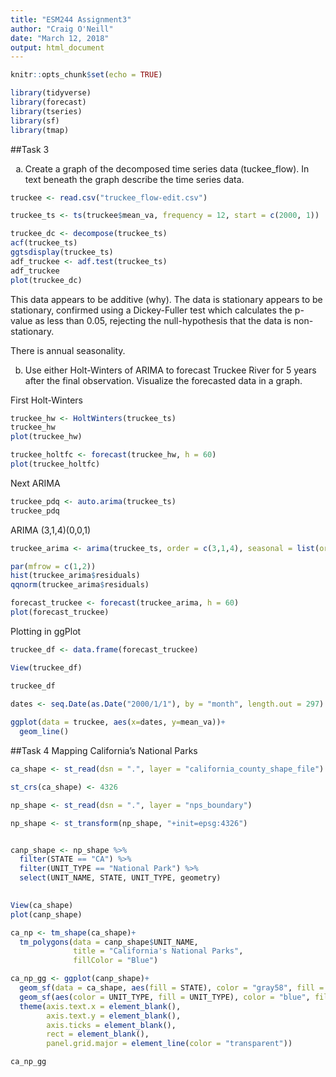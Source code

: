```yaml
---
title: "ESM244 Assignment3"
author: "Craig O'Neill"
date: "March 12, 2018"
output: html_document
---
```


```r
knitr::opts_chunk$set(echo = TRUE)
```

```r
library(tidyverse)
library(forecast)
library(tseries)
library(sf)
library(tmap)
```


##Task 3

a)  Create a graph of the decomposed time series data (tuckee_flow).  In text beneath the graph describe the time series data.

```r
truckee <- read.csv("truckee_flow-edit.csv")

truckee_ts <- ts(truckee$mean_va, frequency = 12, start = c(2000, 1))

truckee_dc <- decompose(truckee_ts)
acf(truckee_ts)
ggtsdisplay(truckee_ts)
adf_truckee <- adf.test(truckee_ts)
adf_truckee
plot(truckee_dc)
```

This data appears to be additive (why).
The data is stationary appears to be stationary, confirmed using a Dickey-Fuller test which calculates the p-value as less than 0.05, rejecting the null-hypothesis that the data is non-stationary.

There is annual seasonality.

b)  Use either Holt-Winters of ARIMA to forecast Truckee River for 5 years after the final observation.  Visualize the forecasted data in a graph.


First Holt-Winters
```r
truckee_hw <- HoltWinters(truckee_ts)
truckee_hw
plot(truckee_hw)

truckee_holtfc <- forecast(truckee_hw, h = 60)
plot(truckee_holtfc)


```


Next ARIMA
```r
truckee_pdq <- auto.arima(truckee_ts)
truckee_pdq
```

ARIMA (3,1,4)(0,0,1)

```r
truckee_arima <- arima(truckee_ts, order = c(3,1,4), seasonal = list(order = c(0,0,1)))

par(mfrow = c(1,2))
hist(truckee_arima$residuals)
qqnorm(truckee_arima$residuals)

forecast_truckee <- forecast(truckee_arima, h = 60)
plot(forecast_truckee)
```

Plotting in ggPlot

```r
truckee_df <- data.frame(forecast_truckee)

View(truckee_df)

truckee_df

dates <- seq.Date(as.Date("2000/1/1"), by = "month", length.out = 297)  
  
ggplot(data = truckee, aes(x=dates, y=mean_va))+
  geom_line()
```

##Task 4 Mapping California's National Parks

```r
ca_shape <- st_read(dsn = ".", layer = "california_county_shape_file")

st_crs(ca_shape) <- 4326

np_shape <- st_read(dsn = ".", layer = "nps_boundary")

np_shape <- st_transform(np_shape, "+init=epsg:4326")


canp_shape <- np_shape %>% 
  filter(STATE == "CA") %>%
  filter(UNIT_TYPE == "National Park") %>% 
  select(UNIT_NAME, STATE, UNIT_TYPE, geometry)

  
View(ca_shape)  
plot(canp_shape)

ca_np <- tm_shape(ca_shape)+
  tm_polygons(data = canp_shape$UNIT_NAME,
              title = "California's National Parks",
              fillColor = "Blue")

ca_np_gg <- ggplot(canp_shape)+
  geom_sf(data = ca_shape, aes(fill = STATE), color = "gray58", fill = "gray33")+
  geom_sf(aes(color = UNIT_TYPE, fill = UNIT_TYPE), color = "blue", fill = "orange")+
  theme(axis.text.x = element_blank(),
        axis.text.y = element_blank(),
        axis.ticks = element_blank(),
        rect = element_blank(),
        panel.grid.major = element_line(color = "transparent"))

ca_np_gg


```


